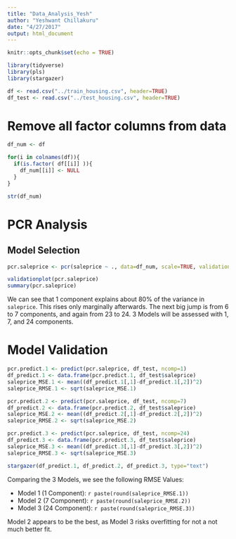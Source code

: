 ```yaml
---
title: "Data_Analysis_Yesh"
author: "Yeshwant Chillakuru"
date: "4/27/2017"
output: html_document
---
```


```r
knitr::opts_chunk$set(echo = TRUE)
```

```r
library(tidyverse)
library(pls)
library(stargazer)

df <- read.csv("../train_housing.csv", header=TRUE)
df_test <- read.csv("../test_housing.csv", header=TRUE)
```

# Remove all factor columns from data
```r
df_num <- df

for(i in colnames(df)){
  if(is.factor( df[[i]] )){
    df_num[[i]] <- NULL
  }
}

str(df_num)
```


# PCR Analysis

## Model Selection
```r

pcr.saleprice <- pcr(saleprice ~ ., data=df_num, scale=TRUE, validation="CV")

validationplot(pcr.saleprice)
summary(pcr.saleprice)
```

We can see that 1 component explains about 80% of the variance in `saleprice`. This rises only marginally afterwards. The next big jump is from 6 to 7 components, and again from 23 to 24. 3 Models will be assessed with 1, 7, and 24 components.

# Model Validation
```r

pcr.predict.1 <- predict(pcr.saleprice, df_test, ncomp=1)
df_predict.1 <- data.frame(pcr.predict.1, df_test$saleprice)
saleprice_MSE.1 <- mean((df_predict.1[,1]-df_predict.1[,2])^2)
saleprice_RMSE.1 <- sqrt(saleprice_MSE.1)

pcr.predict.2 <- predict(pcr.saleprice, df_test, ncomp=7)
df_predict.2 <- data.frame(pcr.predict.2, df_test$saleprice)
saleprice_MSE.2 <- mean((df_predict.2[,1]-df_predict.2[,2])^2)
saleprice_RMSE.2 <- sqrt(saleprice_MSE.2)

pcr.predict.3 <- predict(pcr.saleprice, df_test, ncomp=24)
df_predict.3 <- data.frame(pcr.predict.3, df_test$saleprice)
saleprice_MSE.3 <- mean((df_predict.3[,1]-df_predict.3[,2])^2)
saleprice_RMSE.3 <- sqrt(saleprice_MSE.3)

stargazer(df_predict.1, df_predict.2, df_predict.3, type="text")
```

Comparing the 3 Models, we see the following RMSE Values:

  * Model 1 (1 Component): `r paste(round(saleprice_RMSE.1))`
  * Model 2 (7 Component): `r paste(round(saleprice_RMSE.2))`
  * Model 3 (24 Component): `r paste(round(saleprice_RMSE.3))`

Model 2 appears to be the best, as Model 3 risks overfitting for not a not much better fit.















